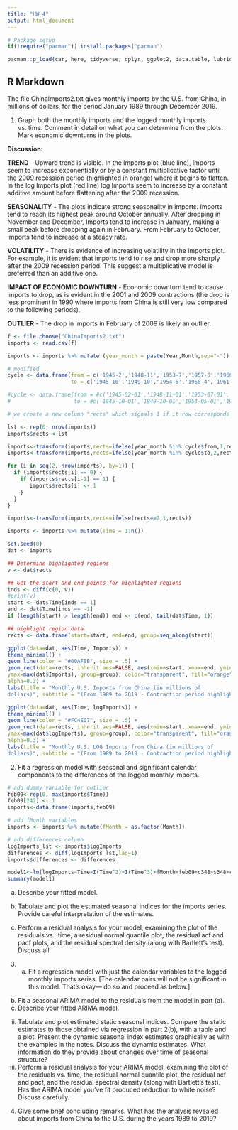 ```yaml
---
title: "HW 4"
output: html_document
---
```


```r
# Package setup
if(!require("pacman")) install.packages("pacman")

pacman::p_load(car, here, tidyverse, dplyr, ggplot2, data.table, lubridate, glmnet, stargazer, forecast, lmtest, hwwntest)
```

## R Markdown

The file ChinaImports2.txt gives monthly imports by the U.S. from China, in millions of 
dollars, for the period January 1989 through December 2019.

1.  Graph both the monthly imports and the logged monthly imports vs. time.  Comment 
in detail on what you can determine from the plots.  Mark economic downturns in the 
plots.

**Discussion:** 

**TREND** - Upward trend is visible. In the imports plot (blue line), imports seem to increase exponentially or by a constant multiplicative factor until the 2009 recession period (highlighted in orange) where it begins to flatten. In the log Imports plot (red line) log Imports seem to increase by a constant additive amount before flattening after the 2009 recession. 

**SEASONALITY** - The plots indicate strong seasonality in imports. Imports tend to reach its highest peak around October annually. After dropping in November and December, Imports tend to increase in January, making a small peak before dropping again in February. From February to October, imports tend to increase at a steady rate.

**VOLATILITY** - There is evidence of increasing volatility in the imports plot. For example, it is evident that imports tend to rise and drop more sharply after the 2009 recession period. This suggest a multiplicative model is preferred than an additive one.

**IMPACT OF ECONOMIC DOWNTURN** - Economic downturn tend to cause imports to drop, as is evident in the 2001 and 2009 contractions (the drop is less prominent in 1990 where imports from China is still very low compared to the following periods).

**OUTLIER** - The drop in imports in February of 2009 is likely an outlier.

```r
f <- file.choose("ChinaImports2.txt")
imports <- read.csv(f)
```
```r
imports <- imports %>% mutate (year_month = paste(Year,Month,sep="-"))
```

```r
# modified
cycle <- data.frame(from = c('1945-2','1948-11','1953-7','1957-8','1960-4','1969-12','1973-11','1980-1','1981-7','1990-7','2001-3','2007-12','2020-3'),
                    to = c('1945-10','1949-10','1954-5','1958-4','1961-2','1970-11','1975-3','1980-7','1982-11','1991-3','2001-11','2009-6','2020-4'))
```

```r
#cycle <- data.frame(from = #c('1945-02-01','1948-11-01','1953-07-01','1957-08-01','1960-04-01','1969-12-01','1973-11-01','1#980-01-01','1981-07-01','1990-07-01','2001-03-01','2007-12-01','2020-03-01'),
#                    to = #c('1945-10-01','1949-10-01','1954-05-01','1958-04-01','1961-02-01','1970-11-01','1975-03-01','1#980-07-01','1982-11-01','1991-03-01','2001-11-01','2009-06-01','2020-04-01'))
```

```r
# we create a new column "rects" which signals 1 if it row corresponds to a "recession" period according to NEBR data

lst <- rep(0, nrow(imports))
imports$rects <-lst

imports<-transform(imports,rects=ifelse(year_month %in% cycle$from,1,rects))
imports<-transform(imports,rects=ifelse(year_month %in% cycle$to,2,rects))

for (i in seq(2, nrow(imports), by=1)) {
  if (imports$rects[i] == 0) {
    if (imports$rects[i-1] == 1) {
       imports$rects[i] <- 1
    }
  }
}

imports<-transform(imports,rects=ifelse(rects==2,1,rects))
```

```r
imports <- imports %>% mutate(Time = 1:n())
```

```r
set.seed(0)
dat <- imports

## Determine highlighted regions
v <- dat$rects

## Get the start and end points for highlighted regions
inds <- diff(c(0, v))
#print(v)
start <- dat$Time[inds == 1]
end <- dat$Time[inds == -1]
if (length(start) > length(end)) end <- c(end, tail(dat$Time, 1))

## highlight region data
rects <- data.frame(start=start, end=end, group=seq_along(start))

ggplot(data=dat, aes(Time, Imports)) +
theme_minimal() +
geom_line(color = "#00AFBB", size = .5) +
geom_rect(data=rects, inherit.aes=FALSE, aes(xmin=start, xmax=end, ymin=min(dat$Imports),
ymax=max(dat$Imports), group=group), color="transparent", fill="orange", 
alpha=0.3) +
labs(title = "Monthly U.S. Imports from China (in millions of 
dollars)", subtitle = "(From 1989 to 2019 - Contraction period highlighted in Orange)") 
```
```r
ggplot(data=dat, aes(Time, logImports)) +
theme_minimal() +
geom_line(color = "#FC4E07", size = .5) +
geom_rect(data=rects, inherit.aes=FALSE, aes(xmin=start, xmax=end, ymin=min(dat$logImports),
ymax=max(dat$logImports), group=group), color="transparent", fill="orange", 
alpha=0.3) +
labs(title = "Monthly U.S. LOG Imports from China (in millions of 
dollars)", subtitle = "(From 1989 to 2019 - Contraction period highlighted in Orange)") 
```
2.  Fit a regression model with seasonal and significant calendar components to the 
differences of the logged monthly imports.  
``` r
# add dummy variable for outlier
feb09<-rep(0, max(imports$Time))
feb09[242] <- 1
imports<-data.frame(imports,feb09)
```

```r
# add fMonth variables
imports <- imports %>% mutate(fMonth = as.factor(Month))
```

```r
# add differences column
logImports_lst <- imports$logImports
differences <- diff(logImports_lst,lag=1)
imports$differences <- differences

```
```r
model1<-lm(logImports~Time+I(Time^2)+I(Time^3)+fMonth+feb09+c348+s348+c432+s432, data = imports);
summary(model1)
```

(a)  Describe your fitted model.

(b)  Tabulate and plot the estimated seasonal indices for the imports series.  Provide 
careful interpretation of the estimates.
(c)  Perform a residual analysis for your model, examining the plot of the residuals vs. 
time, a residual normal quantile plot, the residual acf and pacf plots, and the residual 
spectral density (along with Bartlett’s test).  Discuss all.
3.  (a)  Fit a regression model with just the calendar variables to the logged monthly 
imports series.  [The calendar pairs will not be significant in this model.  That’s okay—
do so and proceed as below.]
(b)  Fit a seasonal ARIMA model to the residuals from the model in part (a). 
(i)  Describe your fitted ARIMA model.
(ii)  Tabulate and plot estimated static seasonal indices.  Compare the static estimates to 
those obtained via regression in part 2(b), with a table and a plot.  Present the dynamic 
seasonal index estimates graphically as with the examples in the notes.  Discuss the 
dynamic estimates.  What information do they provide about changes over time of 
seasonal structure?
(iii)  Perform a residual analysis for your ARIMA model, examining the plot of the 
residuals vs. time, the residual normal quantile plot, the residual acf and pacf, and the 
residual spectral density (along with Bartlett’s test).  Has the ARIMA model you’ve fit 
produced reduction to white noise?  Discuss carefully.
4.  Give some brief concluding remarks.  What has the analysis revealed about imports 
from China to the U.S. during the years 1989 to 2019?

